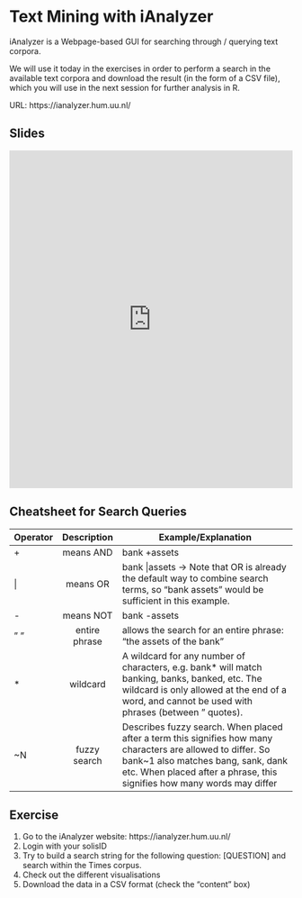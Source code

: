# Text Mining with iAnalyzer

iAnalyzer is a Webpage-based GUI for searching through / querying text corpora.

We will use it today in the exercises in order to perform a search in the available text corpora and download the result (in the form of a CSV file), which you will use in the next session for further analysis in R.

URL: https://ianalyzer.hum.uu.nl/


## Slides

<embed src="https://github.com/UtrechtUniversity/workshop-text-mining-rsa/blob/i_analyzer_session/book/slides/slides_ianalyzer.pdf" type="application/pdf" width="100%" height="600px" />

## Cheatsheet for Search Queries

Operator    Description     Example/Explanation
--------   --------------   ----------------
+           means AND       bank +assets
|           means OR        bank |assets -> Note that OR is already the default way to combine search terms, so "bank assets" would be sufficient in this example.
-           means NOT       bank -assets
" "         entire phrase   allows the search for an entire phrase: “the assets of the bank”
*	          wildcard        A wildcard for any number of characters, e.g. bank* will match banking, banks, banked, etc. The wildcard is only allowed at the end of a word, and cannot be used with phrases (between " quotes).
~N         fuzzy search     Describes fuzzy search. When placed after a term this signifies how many characters are allowed to differ. So bank~1 also matches bang, sank, dank etc. When placed after a phrase, this signifies how many words may differ
---------  --------------   ----------------
	
## Exercise

1. Go to the iAnalyzer website: https://ianalyzer.hum.uu.nl/  
2. Login with your solisID
3. Try to build a search string for the following question:  [QUESTION]  and search within the Times corpus.
4. Check out the different visualisations
5. Download the data in a CSV format (check the "content" box)
 

